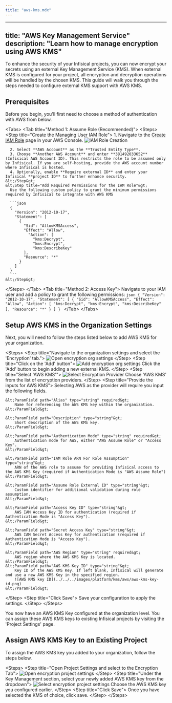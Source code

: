 ```yaml
---
title: "aws-kms.mdx"
---
```


---
title: "AWS Key Management Service"
description: "Learn how to manage encryption using AWS KMS"
---

To enhance the security of your Infisical projects, you can now encrypt your secrets using an external Key Management Service (KMS).
When external KMS is configured for your project, all encryption and decryption operations will be handled by the chosen KMS.
This guide will walk you through the steps needed to configure external KMS support with AWS KMS.

## Prerequisites

Before you begin, you'll first need to choose a method of authentication with AWS from below.

&lt;Tabs&gt;
  &lt;Tab title="Method 1: Assume Role (Recommended)"&gt;
  &lt;Steps&gt;
    &lt;Step title="Create the Managing User IAM Role"&gt;
      1. Navigate to the [Create IAM Role](https://console.aws.amazon.com/iamv2/home#/roles/create?step=selectEntities) page in your AWS Console.
        ![IAM Role Creation](/images/integrations/aws/integration-aws-iam-assume-role.png)

      2. Select **AWS Account** as the **Trusted Entity Type**.
      3. Choose **Another AWS Account** and enter **381492033652** (Infisical AWS Account ID). This restricts the role to be assumed only by Infisical. If you are self-hosting, provide the AWS account number where Infisical is hosted.
      4. Optionally, enable **Require external ID** and enter your Infisical **project ID** to further enhance security.
    &lt;/Step&gt;
    &lt;Step title="Add Required Permissions for the IAM Role"&gt;
      Use the following custom policy to grant the minimum permissions required by Infisical to integrate with AWS KMS

      ```json
      {
        "Version": "2012-10-17",
        "Statement": [
          {
            "Sid": "AllowKMSAccess",
            "Effect": "Allow",
              "Action": [
                "kms:Decrypt",
                "kms:Encrypt",
                "kms:DescribeKey"
            ],
            "Resource": "*"
          }
        ]
      }
      ```
    &lt;/Step&gt;

  &lt;/Steps&gt;
  &lt;/Tab&gt;
  &lt;Tab title="Method 2: Access Key"&gt;
      Navigate to your IAM user and add a policy to grant the following permissions:
      ```json
      {
        "Version": "2012-10-17",
        "Statement": [
          {
            "Sid": "AllowKMSAccess",
            "Effect": "Allow",
              "Action": [
                "kms:Decrypt",
                "kms:Encrypt",
                "kms:DescribeKey"
            ],
            "Resource": "*"
          }
        ]
      }
      ```
  &lt;/Tab&gt;
&lt;/Tabs&gt;

## Setup AWS KMS in the Organization Settings

Next, you will need to follow the steps listed below to add AWS KMS for your organization.

&lt;Steps&gt;
  &lt;Step title="Navigate to the organization settings and select the 'Encryption' tab."&gt;
	![Open encryption org settings](../../../images/platform/kms/aws/encryption-org-settings.png)
  &lt;/Step&gt;
  &lt;Step title="Click on the 'Add' button"&gt;
	![Add encryption org settings](../../../images/platform/kms/aws/encryption-org-settings-add.png)
    Click the 'Add' button to begin adding a new external KMS.
  &lt;/Step&gt;
  &lt;Step title="Select 'AWS KMS'"&gt;
	![Select Encryption Provider](../../../images/platform/kms/aws/encryption-modal-provider-select.png)
     Choose 'AWS KMS' from the list of encryption providers.
  &lt;/Step&gt;
  &lt;Step title="Provide the inputs for AWS KMS"&gt;
    Selecting AWS as the provider will require you input the following fields. 

	&lt;ParamField path="Alias" type="string" required&gt;
		Name for referencing the AWS KMS key within the organization.
	&lt;/ParamField&gt;

    &lt;ParamField path="Description" type="string"&gt;
        Short description of the AWS KMS key.
    &lt;/ParamField&gt;

    &lt;ParamField path="Authentication Mode" type="string" required&gt;
    	Authentication mode for AWS, either "AWS Assume Role" or "Access Key".
    &lt;/ParamField&gt;

    &lt;ParamField path="IAM Role ARN For Role Assumption" type="string"&gt;
        ARN of the AWS role to assume for providing Infisical access to the AWS KMS Key (required if Authentication Mode is "AWS Assume Role")
    &lt;/ParamField&gt;

    &lt;ParamField path="Assume Role External ID" type="string"&gt;
    	Custom identifier for additional validation during role assumption.
    &lt;/ParamField&gt;

    &lt;ParamField path="Access Key ID" type="string"&gt;
    	AWS IAM Access Key ID for authentication (required if Authentication Mode is "Access Key").
    &lt;/ParamField&gt;

    &lt;ParamField path="Secret Access Key" type="string"&gt;
        AWS IAM Secret Access Key for authentication (required if Authentication Mode is "Access Key").
    &lt;/ParamField&gt;

    &lt;ParamField path="AWS Region" type="string" required&gt;
    	AWS region where the AWS KMS Key is located.
    &lt;/ParamField&gt;
    &lt;ParamField path="AWS KMS Key ID" type="string"&gt;
    	Key ID of the AWS KMS Key. If left blank, Infisical will generate and use a new AWS KMS Key in the specified region.
        ![AWS KMS key ID](../../../images/platform/kms/aws/aws-kms-key-id.png)
    &lt;/ParamField&gt;

  &lt;/Step&gt;
  &lt;Step title="Click Save"&gt;
    Save your configuration to apply the settings.
  &lt;/Step&gt;
&lt;/Steps&gt;

You now have an AWS KMS Key configured at the organization level. You can assign these AWS KMS keys to existing Infisical projects by visiting the 'Project Settings' page.

## Assign AWS KMS Key to an Existing Project

To assign the AWS KMS key you added to your organization, follow the steps below.

&lt;Steps&gt;
  &lt;Step title="Open Project Settings and select to the Encryption Tab"&gt;
    ![Open encryption project
    settings](../../../images/platform/kms/aws/encryption-project-settings.png)
  &lt;/Step&gt;
  &lt;Step title="Under the Key Management section, select your newly added AWS KMS key from the dropdown"&gt;
    ![Select encryption project
    settings](../../../images/platform/kms/aws/encryption-project-settings-select.png)
    Choose the AWS KMS key you configured earlier.
  &lt;/Step&gt;
  &lt;Step title="Click Save"&gt;
    Once you have selected the KMS of choice, click save.
  &lt;/Step&gt;
&lt;/Steps&gt;
